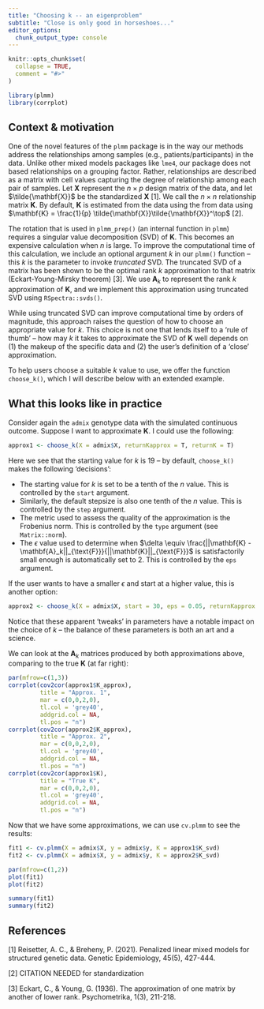 ```yaml
---
title: "Choosing k -- an eigenproblem"
subtitle: "Close is only good in horseshoes..."
editor_options: 
  chunk_output_type: console
---
```


```r
knitr::opts_chunk$set(
  collapse = TRUE,
  comment = "#>"
)
```

```r
library(plmm)
library(corrplot)
```

## Context & motivation

One of the novel features of the `plmm` package is in the way our methods address the relationships among samples (e.g., patients/participants) in the data. Unlike other mixed models packages like `lme4`, our package does not based relationships on a grouping factor. Rather, relationships are described as a matrix with cell values capturing the degree of relationship among each pair of samples. Let $\mathbf{X}$ represent the $n \times p$ design matrix of the data, and let $\tilde{\mathbf{X}}$ be the standardized $\mathbf{X}$ [1]. We call the $n \times n$ relationship matrix $\mathbf{K}$. By default, $\mathbf{K}$ is estimated from the data using the from data using $\mathbf{K} = \frac{1}{p} \tilde{\mathbf{X}}\tilde{\mathbf{X}}^\top$ [2].

The rotation that is used in `plmm_prep()` (an internal function in `plmm`) requires a singular value decomposition (SVD) of $\mathbf{K}$. This becomes an expensive calculation when $n$ is large. To improve the computational time of this calculation, we include an optional argument $k$ in our `plmm()` function -- this $k$ is the parameter to invoke *truncated* SVD. The truncated SVD of a matrix has been shown to be the optimal rank $k$ approximation to that matrix (Eckart-Young-Mirsky theorem) [3]. We use $\mathbf{A}_k$ to represent the rank $k$ approximation of $\mathbf{K}$, and we implement this approximation using truncated SVD using `RSpectra::svds()`.

While using truncated SVD can improve computational time by orders of magnitude, this approach raises the question of how to choose an appropriate value for $k$. This choice is not one that lends itself to a 'rule of thumb' -- how may $k$ it takes to approximate the SVD of $\mathbf{K}$ well depends on (1) the makeup of the specific data and (2) the user's definition of a 'close' approximation.

To help users choose a suitable $k$ value to use, we offer the function `choose_k()`, which I will describe below with an extended example.

## What this looks like in practice

Consider again the `admix` genotype data with the simulated continuous outcome. Suppose I want to approximate $\mathbf{K}$. I could use the following:

```r
approx1 <- choose_k(X = admix$X, returnKapprox = T, returnK = T)
```

Here we see that the starting value for $k$ is 19 -- by default, `choose_k()` makes the following 'decisions':

-   The starting value for $k$ is set to be a tenth of the $n$ value. This is controlled by the `start` argument.
-   Similarly, the default stepsize is also one tenth of the $n$ value. This is controlled by the `step` argument.
-   The metric used to assess the quality of the approximation is the Frobenius norm. This is controlled by the `type` argument (see `Matrix::norm`).
-   The $\epsilon$ value used to determine when $\delta \equiv \frac{||\mathbf{K} - \mathbf{A}_k||_{\text{F}}}{||\mathbf{K}||_{\text{F}}}$ is satisfactorily small enough is automatically set to 2. This is controlled by the `eps` argument.

If the user wants to have a smaller $\epsilon$ and start at a higher value, this is another option:

```r
approx2 <- choose_k(X = admix$X, start = 30, eps = 0.05, returnKapprox = T)
```

Notice that these apparent 'tweaks' in parameters have a notable impact on the choice of $k$ -- the balance of these parameters is both an art and a science.

We can look at the $\mathbf{A}_k$ matrices produced by both approximations above, comparing to the true $\mathbf{K}$ (at far right):

```r
par(mfrow=c(1,3))
corrplot(cov2cor(approx1$K_approx),
         title = "Approx. 1",
         mar = c(0,0,2,0),
         tl.col = 'grey40',
         addgrid.col = NA, 
         tl.pos = "n")
corrplot(cov2cor(approx2$K_approx),
         title = "Approx. 2",
         mar = c(0,0,2,0),
         tl.col = 'grey40',
         addgrid.col = NA, 
         tl.pos = "n")
corrplot(cov2cor(approx1$K),
         title = "True K",
         mar = c(0,0,2,0),
         tl.col = 'grey40',
         addgrid.col = NA, 
         tl.pos = "n")
```

Now that we have some approximations, we can use `cv.plmm` to see the results:

```r
fit1 <- cv.plmm(X = admix$X, y = admix$y, K = approx1$K_svd)
fit2 <- cv.plmm(X = admix$X, y = admix$y, K = approx2$K_svd)

par(mfrow=c(1,2))
plot(fit1)
plot(fit2)
```

```r
summary(fit1)
summary(fit2)
```

## References

[1] Reisetter, A. C., & Breheny, P. (2021). Penalized linear mixed models for structured genetic data. Genetic Epidemiology, 45(5), 427-444.

[2] CITATION NEEDED for standardization

[3] Eckart, C., & Young, G. (1936). The approximation of one matrix by another of lower rank. Psychometrika, 1(3), 211-218.
